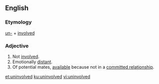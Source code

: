 ==English==
===Etymology===
[[un-]] + [[involved]]

===Adjective===
{{en-adj}}
# Not [[involved]].
# Emotionally [[distant]].
# Of potential mates, [[available]] because not in a [[committed relationship]].

[[et:uninvolved]]
[[ku:uninvolved]]
[[vi:uninvolved]]